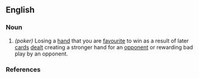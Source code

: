 ==English==

===Noun===
{{en-noun}}

# ''(poker)'' Losing a [[hand]] that you are [[favourite]] to win as a result of later [[card]]s [[dealt]] creating a stronger hand for an [[opponent]] or rewarding bad play by an opponent.

===References===
{{pedialite}}